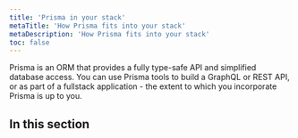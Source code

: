 ```yaml
---
title: 'Prisma in your stack'
metaTitle: 'How Prisma fits into your stack'
metaDescription: 'How Prisma fits into your stack'
toc: false
---
```


<TopBlock>

Prisma is an ORM that provides a fully type-safe API and simplified database access. You can use Prisma tools to build a GraphQL or REST API, or as part of a fullstack application - the extent to which you incorporate Prisma is up to you.

</TopBlock>

## In this section

<Subsections />
